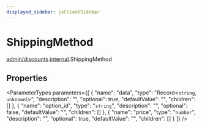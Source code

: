 ```yaml
---
displayed_sidebar: jsClientSidebar
---
```



# ShippingMethod

[admin/discounts](../../modules/admin_discounts.mdx).[internal](../../admin_discounts/modules/admin_discounts.internal.mdx).ShippingMethod

## Properties

<ParameterTypes parameters={[
  {
    "name": "data",
    "type": "Record<`string`, `unknown`\\>",
    "description": "",
    "optional": true,
    "defaultValue": "",
    "children": []
  },
  {
    "name": "option_id",
    "type": "`string`",
    "description": "",
    "optional": false,
    "defaultValue": "",
    "children": []
  },
  {
    "name": "price",
    "type": "`number`",
    "description": "",
    "optional": true,
    "defaultValue": "",
    "children": []
  }
]} />
